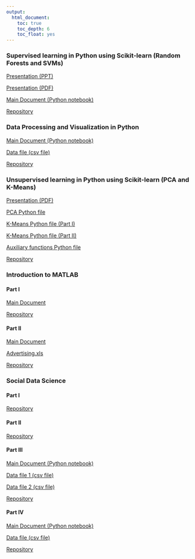 ```yaml
---
output:
  html_document:
    toc: true
    toc_depth: 6
    toc_float: yes
---
```


### Supervised learning in Python using Scikit-learn (Random Forests and SVMs)

<a href="https://rawgit.com/marcio-mourao/Supervised-Learning-RF-SVM/master/RF-SVM.pptx" target="_blank">Presentation (PPT)</a>

<a href="https://rawgit.com/marcio-mourao/Supervised-Learning-RF-SVM/master/RF-SVM.pdf" target="_blank">Presentation (PDF)</a>

<a href="https://rawgit.com/marcio-mourao/Supervised-Learning-RF-SVM/master/Workshop.ipynb" target="_blank">Main Document (Python notebook)</a>

<a href="https://github.com/marcio-mourao/Supervised-Learning-RF-SVM" target="_blank">Repository</a>

### Data Processing and Visualization in Python

<a href="https://rawgit.com/marcio-mourao/Data-Processing-and-Visualization-in-Python/master/Workshop.ipynb" target="_blank">Main Document (Python notebook)</a>

<a href="https://rawgit.com/marcio-mourao/Data-Processing-and-Visualization-in-Python/master/hospital.csv" target="_blank">Data file (csv file)</a>

<a href="https://github.com/marcio-mourao/Data-Processing-and-Visualization-in-Python" target="_blank">Repository</a>

### Unsupervised learning in Python using Scikit-learn (PCA and K-Means)

<a href="https://rawgit.com/marcio-mourao/Unsupervised-Learning-PCA-K-Means/master/PCA-K-Means.pdf" target="_blank">Presentation (PDF)</a>

<a href="https://rawgit.com/marcio-mourao/Unsupervised-Learning-PCA-K-Means/master/PCA.py" target="_blank">PCA Python file</a>

<a href="https://rawgit.com/marcio-mourao/Unsupervised-Learning-PCA-K-Means/master/K-Means-PartI.py" target="_blank">K-Means Python file (Part I)</a>

<a href="https://rawgit.com/marcio-mourao/Unsupervised-Learning-PCA-K-Means/master/K-Means-PartII.py" target="_blank">K-Means Python file (Part II)</a>

<a href="https://rawgit.com/marcio-mourao/Unsupervised-Learning-PCA-K-Means/master/aux_funcs.py" target="_blank">Auxiliary functions Python file</a>

<a href="https://github.com/marcio-mourao/Unsupervised-Learning-PCA-K-Means" target="_blank">Repository</a>

### Introduction to MATLAB

#### Part I

<a href="https://rawgit.com/marcio-mourao/intro2MATLAB-1/master/Workshop4.html" target="_blank">Main Document</a>

<a href="https://github.com/marcio-mourao/intro2MATLAB-1" target="_blank">Repository</a>

#### Part II

<a href="https://rawgit.com/marcio-mourao/intro2MATLAB-2/master/Workshop5.html" target="_blank">Main Document</a>

<a href="https://rawgit.com/marcio-mourao/intro2MATLAB-2/master/Advertising.xls" target="_blank">Advertising.xls</a>

<a href="https://github.com/marcio-mourao/intro2MATLAB-2" target="_blank">Repository</a>

### Social Data Science

#### Part I

<a href="https://github.com/marcio-mourao/socialDataScience-1" target="_blank">Repository</a>

#### Part II

<a href="https://github.com/marcio-mourao/socialDataScience-2" target="_blank">Repository</a>

#### Part III

<a href="https://rawgit.com/marcio-mourao/socialDataScience-3/master/Workshop3.ipynb" target="_blank">Main Document (Python notebook)</a>

<a href="https://rawgit.com/marcio-mourao/socialDataScience-3/master/Advertising.csv" target="_blank">Data file 1 (csv file)</a>

<a href="https://rawgit.com/marcio-mourao/socialDataScience-3/master/Advertising_original.csv" target="_blank">Data file 2 (csv file)</a>

<a href="https://github.com/marcio-mourao/socialDataScience-3" target="_blank">Repository</a>

#### Part IV

<a href="https://rawgit.com/marcio-mourao/socialDataScience-4/master/Workshop4.ipynb" target="_blank">Main Document (Python notebook)</a>

<a href="https://rawgit.com/marcio-mourao/socialDataScience-4/master/adult.csv" target="_blank">Data file (csv file)</a>

<a href="https://github.com/marcio-mourao/socialDataScience-4" target="_blank">Repository</a>

